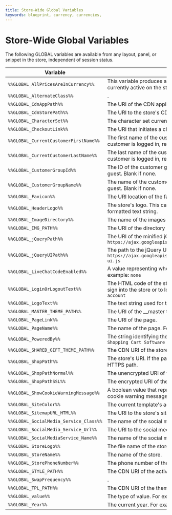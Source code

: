 ---
title: Store-Wide Global Variables
keywords: blueprint, currency, currencies, 
---

# Store-Wide Global Variables

The following GLOBAL variables are available from any layout, panel, or snippet in the store, independent of session status.

| Variable | Description |
|-|-|
| `%%GLOBAL_AllPricesAreInCurrency%%` | This variable produces a text string that identifies the currency currently active on the store. For example: <nobr>`All Prices are in USD`</nobr> |
| `%%GLOBAL_AlternateClass%%` | . |
| `%%GLOBAL_CdnAppPath%%` | The URI of the CDN application. |
| `%%GLOBAL_CdnStorePath%%` | The URI to the store's CDN directory. |
| `%%GLOBAL_CharacterSet%%` | The character set currently active on the store. For example, UTF-8. |
| `%%GLOBAL_CheckoutLink%%` | The URI that initiates a checkout sequence. |
| `%%GLOBAL_CurrentCustomerFirstName%%` | The first name of the customer who is currently logged in. If no customer is logged in, returns: `Guest` |
| `%%GLOBAL_CurrentCustomerLastName%%` | The last name of the customer who is currently logged in. If no customer is logged in, returns no content. |
| `%%GLOBAL_CustomerGroupId%%` | The ID of the customer group for the currently logged-in user or guest. Blank if none. |
| `%%GLOBAL_CustomerGroupName%%` | The name of the customer group for the currently logged-in user or guest. Blank if none. |
| `%%GLOBAL_Favicon%%` | The URI location of the favicon file. |
| `%%GLOBAL_HeaderLogo%%` | The store's logo. This can be either an image file or an HTML-formatted text string. |
| `%%GLOBAL_ImageDirectory%%` | The name of the images directory. |
| `%%GLOBAL_IMG_PATH%%` | The URI of the directory in which the site's image files reside. |
| `%%GLOBAL_jQueryPath%%` | The URI of the minified jQuery library in use. For example:<br />`https://ajax.googleapis.com/ajax/libs/jquery/1.7.2/jquery.min.js` |
| `%%GLOBAL_jQueryUIPath%%` | The path to the jQuery UI script. For example:<br /> `https://ajax.googleapis.com/ajax/libs/jqueryui/1.8.18/jquery-ui.js` |
| `%%GLOBAL_LiveChatCodeEnabled%%` | A value representing whether Live Chat is enabled or disabled. For example: `none` |
| `%%GLOBAL_LoginOrLogoutText%%` | The HTML code of the string (including links) providing the option to sign into the store or to log out. For example: <nobr>`Sign in or Create an account`</nobr> |
| `%%GLOBAL_LogoText%%` | The text string used for the store logo. |
| `%%GLOBAL_MASTER_THEME_PATH%%` | The URI of the __master theme directory. |
| `%%GLOBAL_PageLink%%` | The URI of the page. |
| `%%GLOBAL_PageName%%` | The name of the page. For example: <nobr>`RSS Syndication`</nobr> |
| `%%GLOBAL_PoweredBy%%` | The string identifying the software used by the store. For example: `Shopping Cart Software by BigCommerce` |
| `%%GLOBAL_SHARED_GIFT_THEME_PATH%%` | The CDN URI of the store's gift themes. |
| `%%GLOBAL_ShopPath%%` | The store's URI. If the page is protected with TLS/SSL, this will be an HTTPS path. |
| `%%GLOBAL_ShopPathNormal%%` | The unencrypted URI of the store, prefixed with HTTP. |
| `%%GLOBAL_ShopPathSSL%%` | The encrypted URI of the store, prefixed with HTTPS. |
| `%%GLOBAL_ShowCookieWarningMessage%%` | A boolean value that represents whether or not the display of a cookie warning message is enabled or disabled. |
| `%%GLOBAL_SiteColor%%` | The current template's active color scheme. |
| `%%GLOBAL_SitemapURL_HTML%%` | The URI to the store's site map directory. |
| `%%GLOBAL_SocialMedia_Service_Class%%` | The name of the social media class. For example: `#FFFFFF` |
| `%%GLOBAL_SocialMedia_Service_Url%%` | The URI to the social media service. |
| `%%GLOBAL_SocialMediaService_Name%%` | The name of the social media service. For example: `LinkedIn` |
| `%%GLOBAL_StoreLogo%%` | The file name of the store logo image. |
| `%%GLOBAL_StoreName%%` | The name of the store. |
| `%%GLOBAL_StorePhoneNumber%%` | The phone number of the store. |
| `%%GLOBAL_STYLE_PATH%%` | The CDN URI of the active theme's styles directory. |
| `%%GLOBAL_SwapFrequency%%` | . |
| `%%GLOBAL_TPL_PATH%%` | The CDN URI of the theme. |
| `%%GLOBAL_value%%` | The type of value. For example: `Array` |
| `%%GLOBAL_Year%%` | The current year. For example: `2015` |

